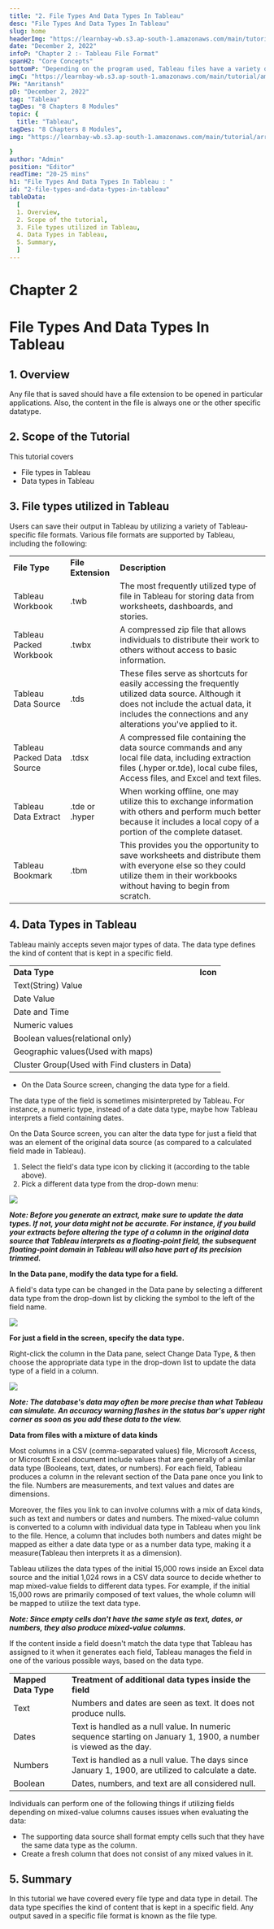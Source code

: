 ```yaml
---
title: "2. File Types And Data Types In Tableau"
desc: "File Types And Data Types In Tableau"
slug: home
headerImg: "https://learnbay-wb.s3.ap-south-1.amazonaws.com/main/tutorial/Tableau+Header.png"
date: "December 2, 2022"
infoP: "Chapter 2 :- Tableau File Format"
spanH2: "Core Concepts"
bottomP: "Depending on the program used, Tableau files have a variety of file extensions. There is always one particular datatype or another included in the file's content."
imgC: "https://learnbay-wb.s3.ap-south-1.amazonaws.com/main/tutorial/amritansh.png"
PH: "Amritansh"
pD: "December 2, 2022"
tag: "Tableau"
tagDes: "8 Chapters 8 Modules"
topic: {
  title: "Tableau",
tagDes: "8 Chapters 8 Modules",
img: "https://learnbay-wb.s3.ap-south-1.amazonaws.com/main/tutorial/arrow.png"

}
author: "Admin"
position: "Editor"
readTime: "20-25 mins"
h1: "File Types And Data Types In Tableau : "
id: "2-file-types-and-data-types-in-tableau"
tableData:
  [
  1. Overview, 
  2. Scope of the tutorial,  
  3. File types utilized in Tableau,  
  4. Data Types in Tableau,  
  5. Summary,  
  ]
---
```



# **Chapter 2**


# **File Types And Data Types In Tableau**


## 1. Overview

Any file that is saved should have a file extension to be opened in particular applications. Also, the content in the file is always one or the other specific datatype.


## 2. Scope of the Tutorial

This tutorial covers



* File types in Tableau
* Data types in Tableau


## 3. File types utilized in Tableau

Users can save their output in Tableau by utilizing a variety of Tableau-specific file formats. Various file formats are supported by Tableau, including the following:


<table>
  <tr>
   <td><strong>File Type</strong>
   </td>
   <td><strong>File Extension</strong>
   </td>
   <td><strong>Description</strong>
   </td>
  </tr>
  <tr>
   <td>Tableau Workbook
   </td>
   <td>.twb
   </td>
   <td>The most frequently utilized type of file in Tableau for storing data from worksheets, dashboards, and stories.
   </td>
  </tr>
  <tr>
   <td>Tableau Packed Workbook
   </td>
   <td>.twbx
   </td>
   <td>A compressed zip file that allows individuals to distribute their work to others without access to basic information.
   </td>
  </tr>
  <tr>
   <td>Tableau Data Source
   </td>
   <td>.tds
   </td>
   <td>These files serve as shortcuts for easily accessing the frequently utilized data source. Although it does not include the actual data, it includes the connections and any alterations you've applied to it.
   </td>
  </tr>
  <tr>
   <td>Tableau Packed Data Source
   </td>
   <td>.tdsx
   </td>
   <td>A compressed file containing the data source commands and any local file data, including extraction files (.hyper or.tde), local cube files, Access files, and Excel and text files.
   </td>
  </tr>
  <tr>
   <td>Tableau Data Extract
   </td>
   <td>.tde or .hyper
   </td>
   <td>When working offline, one may utilize this to exchange information with others and perform much better because it includes a local copy of a portion of the complete dataset.
   </td>
  </tr>
  <tr>
   <td>Tableau Bookmark
   </td>
   <td>.tbm
   </td>
   <td>This provides you the opportunity to save worksheets and distribute them with everyone else so they could utilize them in their workbooks without having to begin from scratch.
   </td>
  </tr>
</table>



## 4. Data Types in Tableau

Tableau mainly accepts seven major types of data. The data type defines the kind of content that is kept in a specific field.


<table>
<tr>
<td><strong>Data Type</strong>
</td>
<td><strong>Icon</strong>
</td>
</tr>
<tr>
<td>Text(String) Value
</td>
<td>



</td>
</tr>
<tr>
<td>Date Value
</td>
<td>



</td>
</tr>
<tr>
<td>Date and Time
</td>
<td>



</td>
</tr>
<tr>
<td>Numeric values
</td>
<td>



</td>
</tr>
<tr>
<td>Boolean values(relational only)
</td>
<td>



</td>
</tr>
<tr>
<td>Geographic values(Used with maps)
</td>
<td>



</td>
</tr>
<tr>
<td>Cluster Group(Used with Find clusters in Data)
</td>
<td>



</td>
</tr>
</table>




* On the Data Source screen, changing the data type for a field.

The data type of the field is sometimes misinterpreted by Tableau. For instance,   a numeric type, instead of a date data type, maybe how Tableau interprets a field containing dates.

On the Data Source screen, you can alter the data type for just a field that was an element of the original data source (as compared to a calculated field made in Tableau).



1. Select the field's data type icon by clicking it (according to the table above).
2. Pick a different data type from the drop-down menu:

 <img src="https://learnbay-wb.s3.ap-south-1.amazonaws.com/main/tutorial/tableau/Tableau+dt+-+1.PNG"></img>


**_Note: Before you generate an extract, make sure to update the data types. If not, your data might not be accurate. For instance, if you build your extracts before altering the type of a column in the original data source that Tableau interprets as a floating-point field, the subsequent floating-point domain in Tableau will also have part of its precision trimmed._**

**In the Data pane, modify the data type for a field.**

A field's data type can be changed in the Data pane by selecting a different data type from the drop-down list by clicking the symbol to the left of the field name.


 <img src="https://learnbay-wb.s3.ap-south-1.amazonaws.com/main/tutorial/tableau/Tableau+dt-2.PNG"></img>


**For just a field in the screen, specify the data type.**

Right-click the column in the Data pane, select Change Data Type, & then choose the appropriate data type in the drop-down list to update the data type of a field in a column.


 <img src="https://learnbay-wb.s3.ap-south-1.amazonaws.com/main/tutorial/tableau/Tableau+dt-3.PNG"></img>


**_Note: The database's data may often be more precise than what Tableau can simulate. An accuracy warning flashes in the status bar's upper right corner as soon as you add these data to the view._**

**Data from files with a mixture of data kinds**

Most columns in a CSV (comma-separated values) file, Microsoft Access, or Microsoft Excel document include values that are generally of a similar data type (Booleans, text, dates, or numbers). For each field, Tableau produces a column in the relevant section of the Data pane once you link to the file. Numbers are measurements, and text values and dates are dimensions.

Moreover, the files you link to can involve columns with a mix of data kinds, such as text and numbers or dates and numbers. The mixed-value column is converted to a column with individual data type in Tableau when you link to the file. Hence, a column that includes both numbers and dates might be mapped as either a date data type or as a number data type, making it a measure(Tableau then interprets it as a dimension).

Tableau utilizes the data types of the initial 15,000 rows inside an Excel data source and the initial 1,024 rows in a CSV data source to decide whether to map mixed-value fields to different data types. For example, if the initial 15,000 rows are primarily composed of text values, the whole column will be mapped to utilize the text data type.

**_Note: Since empty cells don't have the same style as text, dates, or numbers, they also produce mixed-value columns._**

If the content inside a field doesn't match the data type that Tableau has assigned to it when it generates each field, Tableau manages the field in one of the various possible ways, based on the data type.


<table>
<tr>
<td><strong>Mapped Data Type</strong>
</td>
<td><strong>Treatment of additional data types inside the field</strong>
</td>
</tr>
<tr>
<td>Text
</td>
<td>Numbers and dates are seen as text. It does not produce nulls.
</td>
</tr>
<tr>
<td>Dates
</td>
<td>Text is handled as a null value. In numeric sequence starting on January 1, 1900, a number is viewed as the day.
</td>
</tr>
<tr>
<td>Numbers
</td>
<td>Text is handled as a null value. The days since January 1, 1900, are utilized to calculate a date.
</td>
</tr>
<tr>
<td>Boolean
</td>
<td>Dates, numbers, and text are all considered null.
</td>
</tr>
</table>


Individuals can perform one of the following things if utilizing fields depending on mixed-value columns causes issues when evaluating the data:



* The supporting data source shall format empty cells such that they have the same data type as the column.
* Create a fresh column that does not consist of any mixed values in it.


## 5. Summary

In this tutorial we have covered every file type and data type in detail. The data type specifies the kind of content that is kept in a specific field. Any output saved in a specific file format is known as the file type.



